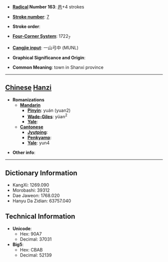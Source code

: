 * '''[[Wiktionary:Chinese radical index| Radical]] Number 163''': [[Wiktionary:Chinese radical index 邑|邑]]+4 strokes

* '''[[Wiktionary:Chinese total strokes index|Stroke number]]''': [[Wiktionary:Chinese total strokes index 7|7]]

* '''Stroke order''': 

* '''[[Wiktionary:Chinese four corner index|Four-Corner System]]''': 1722<sub>7</sub>

* '''[[Wiktionary:Chinese Cangjie index|Cangjie input]]''': 一山弓中 (MUNL)

* '''Graphical Significance and Origin''': 

* '''Common Meaning''': town in Shanxi province

----

== [[Chinese]] [[Hanzi]] ==

* '''Romanizations'''
** '''[[Mandarin]]'''
*** '''[[Pinyin]]''': yuán (yuan2)
*** '''[[Wade-Giles]]''': yüan<sup>2</sup>
*** '''[[Yale]]''': 
** '''[[Cantonese]]'''
*** '''[[Jyutping]]''':
*** '''[[Penkyamp]]''': 
*** '''[[Yale]]''': yun4

* '''Other info''': 

----

== Dictionary Information ==

* KangXi: 1269.090
* Morobashi: 39312
* Dae Jaweon: 1768.020
* Hanyu Da Zidian: 63757.040

== Technical Information ==

* '''Unicode''':
** Hex: 90A7
** Decimal: 37031
* '''Big5''':
** Hex: CBAB
** Decimal: 52139